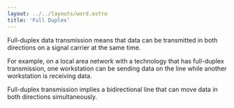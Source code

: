 ```yaml
---
layout: ../../layouts/word.astro
title: 'Full Duplex'
---
```


Full-duplex data transmission means that data can be transmitted in both directions on a signal carrier at the same time. 

For example, on a local area network with a technology that has full-duplex transmission, one workstation can be sending data on the line while another workstation is receiving data. 

Full-duplex transmission implies a bidirectional line that can move data in both directions simultaneously.